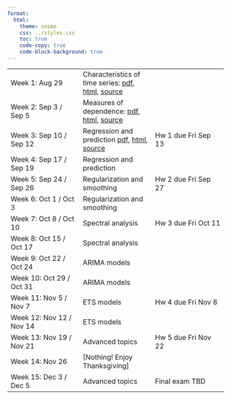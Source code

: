```yaml
---
format:
  html:
    theme: cosmo
    css: ../styles.css
    toc: true
    code-copy: true
    code-block-background: true
---
```


|    |    |    |
|----|----|----|
| Week 1: Aug 29 | Characteristics of time series: [pdf](lectures/characteristics/characteristics.pdf), [html](lectures/characteristics/characteristics.html), [source](https://github.com/berkeley-stat153/fall-2024/tree/master/lectures/characteristics) |	
| Week 2: Sep 3 / Sep 5 |	Measures of dependence: [pdf](lectures/dependence/dependence.pdf), [html](lectures/dependence/dependence.html), [source](https://github.com/berkeley-stat153/fall-2024/tree/master/lectures/dependence) | |
| Week 3: Sep 10 / Sep 12 |	Regression and prediction [pdf](lectures/regression/regression.pdf), [html](lectures/regression/regression.html), [source](https://github.com/berkeley-stat153/fall-2024/tree/master/lectures/regression) |	Hw 1 due Fri Sep 13 |
| Week 4: Sep 17 / Sep 19 |	Regression and prediction | | 	
| Week 5: Sep 24 / Sep 26 |	Regularization and smoothing <!--[pdf](lectures/smoothing/smoothing.pdf), [html](lectures/smoothing/smoothing.html), [source](https://github.com/berkeley-stat153/fall-2024/tree/master/lectures/smoothing)--> | Hw 2 due Fri Sep 27	|
| Week 6: Oct 1 / Oct 3 |	Regularization and smoothing | | 	
| Week 7: Oct 8 / Oct 10 | Spectral analysis <!--[pdf](lectures/spectral/spectral.pdf), [html](lectures/spectral/spectral.html), [source](https://github.com/berkeley-stat153/fall-2024/tree/master/lectures/spectral)--> | Hw 3 due Fri Oct 11 |
| Week 8: Oct 15 / Oct 17 |	Spectral analysis | | 	
| Week 9: Oct 22 / Oct 24 |	ARIMA models | <!--[pdf](lectures/arima/arima.pdf), [html](lectures/arima/arima.html), [source](https://github.com/berkeley-stat153/fall-2024/tree/master/lectures/arima)--> |	Midterm exam TBD |
| Week 10: Oct 29 / Oct 31 | ARIMA models | | 	
| Week 11: Nov 5 / Nov 7 | ETS models <!--[pdf](lectures/ets/ets.pdf), [html](lectures/ets/ets.html), [source](https://github.com/berkeley-stat153/fall-2024/tree/master/lectures/ets)--> | Hw 4 due Fri Nov 8 |
| Week 12: Nov 12 / Nov 14 | ETS models	| | 	
| Week 13: Nov 19 / Nov 21 | Advanced topics <!--[pdf](lectures/advanced/advanced.pdf), [html](lectures/advanced/advanced.html), [source](https://github.com/berkeley-stat153/fall-2024/tree/master/lectures/advanced)--> | Hw 5 due Fri Nov 22 | 
| Week 14: Nov 26 |	[Nothing! Enjoy Thanksgiving] | |	
| Week 15: Dec 3 / Dec 5 | Advanced topics | Final exam TBD | 
